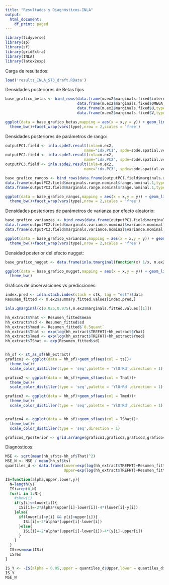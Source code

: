 ```yaml
---
title: "Resultados y Diagnósticos-INLA"
output:
  html_document:
    df_print: paged
---
```


```r
library(tidyverse)
library(sp)
library(sf)
library(gridExtra)
library(INLA)
library(latex2exp)
```

Carga de resultados:
```r
load('results_INLA_ST3_draft.RData')
```

Densidades posteriores de Betas fijos
```r
base_grafico_betas <- bind_rows(data.frame(m.ex2$marginals.fixed$intercept,type='beta0'),
                                data.frame(m.ex2$marginals.fixed$OMEGA,type='beta1'),
                                data.frame(m.ex2$marginals.fixed$U,type='beta2'),
                                data.frame(m.ex2$marginals.fixed$V,type='beta3'))

ggplot(data = base_grafico_betas,mapping = aes(x = x,y = y)) + geom_line()+
  theme_bw()+facet_wrap(vars(type),nrow = 2,scales = 'free')
```

Densidades posteriores de parámetros de rango:
```r
outputPC1.field <- inla.spde2.result(inla=m.ex2,
                                   name="idx.PC1", spde=spde.spatial.vcm, do.transf=TRUE)
outputPC2.field <- inla.spde2.result(inla=m.ex2,
                                   name="idx.PC2", spde=spde.spatial.vcm, do.transf=TRUE)
outputPC3.field <- inla.spde2.result(inla=m.ex2,
                                   name="idx.PC3", spde=spde.spatial.vcm, do.transf=TRUE)

base_grafico_rangos <- bind_rows(data.frame(outputPC1.field$marginals.range.nominal$range.nominal.1,type='PC1'),
data.frame(outputPC2.field$marginals.range.nominal$range.nominal.1,type='PC2'),
data.frame(outputPC3.field$marginals.range.nominal$range.nominal.1,type='PC3'))

ggplot(data = base_grafico_rangos,mapping = aes(x = x,y = y)) + geom_line()+
  theme_bw()+facet_wrap(vars(type),nrow = 2,scales = 'free')
```

Densidades posteriores de parámetros de varianza por efecto aleatorio:
```r
base_grafico_varianzas <- bind_rows(data.frame(outputPC1.field$marginals.variance.nominal$variance.nominal.1,type='PC1'),
data.frame(outputPC2.field$marginals.variance.nominal$variance.nominal.1,type='PC2'),
data.frame(outputPC3.field$marginals.variance.nominal$variance.nominal.1,type='PC3'))

ggplot(data = base_grafico_varianzas,mapping = aes(x = x,y = y)) + geom_line()+
  theme_bw()+facet_wrap(vars(type),nrow = 2,scales = 'free')
```

Densidad posterior del efecto nugget:
```r
base_grafico_nugget <- data.frame(inla.tmarginal(function(x) 1/x, m.ex2$marginals.hyper$`Precision for the Gaussian observations`))

ggplot(data = base_grafico_nugget,mapping = aes(x = x,y = y)) + geom_line()+
  theme_bw()
```
Gráficos de observaciones vs predicciones:
```r
index.pred <- inla.stack.index(stack = stk, tag = "est")$data
Resumen_fitted <- m.ex2$summary.fitted.values[index.pred,]

inla.qmarginal(c(0.025,0.975),m.ex2$marginals.fitted.values[[1]])

hh_extract$Yhat <- Resumen_fitted$mean
hh_extract$Ysd <- Resumen_fitted$sd
hh_extract$Ymed <- Resumen_fitted$`0.5quant`
hh_extract$That <- exp(log(hh_extract$TREFHT)+hh_extract$Yhat)
hh_extract$Tmed <- exp(log(hh_extract$TREFHT)+hh_extract$Ymed)
hh_extract$TShat <- exp(Resumen_fitted$sd)


hh_sf <- st_as_sf(hh_extract)
grafico1 <- ggplot(data = hh_sf)+geom_sf(aes(col = ts))+
  theme_bw()+
  scale_color_distiller(type = 'seq',palette = 'YlOrRd',direction = 1)

grafico2 <- ggplot(data = hh_sf)+geom_sf(aes(col = That))+
  theme_bw()+
  scale_color_distiller(type = 'seq',palette = 'YlOrRd',direction = 1)

grafico3 <- ggplot(data = hh_sf)+geom_sf(aes(col = Tmed))+
  theme_bw()+
  scale_color_distiller(type = 'seq',palette = 'YlOrRd',direction = 1)


grafico4 <- ggplot(data = hh_sf)+geom_sf(aes(col = TShat))+
  theme_bw()+
  scale_color_distiller(type = 'seq',direction = 1)

graficos_Yposterior <- grid.arrange(grafico1,grafico2,grafico3,grafico4)
```
Diagnósticos:

```r
MSE <- sqrt(mean(hh_sf$ts-hh_sf$That)^2)
MSE_N <- MSE / mean(hh_sf$ts)
quantiles_d <- data.frame(Lower=exp(log(hh_extract$TREFHT)+Resumen_fitted$`0.025quant`),
                          Upper=exp(log(hh_extract$TREFHT)+Resumen_fitted$`0.975quant`))

IS=function(alpha,upper,lower,y){
  N=length(y)
  ISi=rep(0,N)
  for(i in 1:N){
    #show(i)
    if(y[i]<=lower[i]){
      ISi[i]=-2*alpha*(upper[i]-lower[i])-4*(lower[i]-y[i])
    }else{
      if(lower[i]<y[i] && y[i]<upper[i]){
        ISi[i]=-2*alpha*(upper[i]-lower[i])
      }else{
        ISi[i]=-2*alpha*(upper[i]-lower[i])-4*(y[i]-upper[i])
      }
    }
  }
  ISres=mean(ISi)
  ISres
}

IS_Y <- -IS(alpha = 0.05,upper = quantiles_d$Upper,lower = quantiles_d$Lower,y = hh_sf$ts)
IS_Y
MSE_N
```

